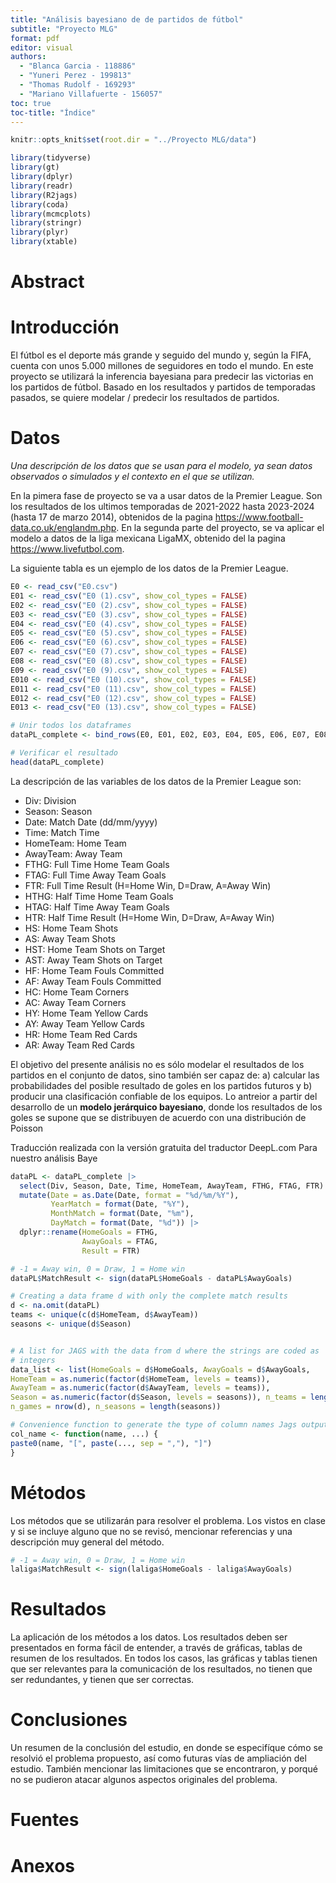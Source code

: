 ```yaml
---
title: "Análisis bayesiano de de partidos de fútbol"
subtitle: "Proyecto MLG"
format: pdf
editor: visual
authors: 
  - "Blanca Garcia - 118886"
  - "Yuneri Perez - 199813"
  - "Thomas Rudolf - 169293"
  - "Mariano Villafuerte - 156057"
toc: true
toc-title: "Índice"
---
```

```r
knitr::opts_knit$set(root.dir = "../Proyecto MLG/data")
```

```r
library(tidyverse)
library(gt)
library(dplyr)
library(readr)
library(R2jags)
library(coda)
library(mcmcplots)
library(stringr)
library(plyr)
library(xtable)
```

\newpage

# Abstract

\newpage

# Introducción

El fútbol es el deporte más grande y seguido del mundo y, según la FIFA, cuenta con unos 5.000 millones de seguidores en todo el mundo. En este proyecto se utilizará la inferencia bayesiana para predecir las victorias en los partidos de fútbol. Basado en los resultados y partidos de temporadas pasados, se quiere modelar / predecir los resultados de partidos.

\newpage

# Datos

*Una descripción de los datos que se usan para el modelo, ya sean datos observados o simulados y el contexto en el que se utilizan.*

En la pimera fase de proyecto se va a usar datos de la Premier League. Son los resultados de los ultimos temporadas de 2021-2022 hasta 2023-2024 (hasta 17 de marzo 2014), obtenidos de la pagina <https://www.football-data.co.uk/englandm.php>. En la segunda parte del proyecto, se va aplicar el modelo a datos de la liga mexicana LigaMX, obtenido del la pagina <https://www.livefutbol.com>.

La siguiente tabla es un ejemplo de los datos de la Premier League. 
```r
E0 <- read_csv("E0.csv")
E01 <- read_csv("E0 (1).csv", show_col_types = FALSE)
E02 <- read_csv("E0 (2).csv", show_col_types = FALSE)
E03 <- read_csv("E0 (3).csv", show_col_types = FALSE)
E04 <- read_csv("E0 (4).csv", show_col_types = FALSE)
E05 <- read_csv("E0 (5).csv", show_col_types = FALSE)
E06 <- read_csv("E0 (6).csv", show_col_types = FALSE)
E07 <- read_csv("E0 (7).csv", show_col_types = FALSE)
E08 <- read_csv("E0 (8).csv", show_col_types = FALSE)
E09 <- read_csv("E0 (9).csv", show_col_types = FALSE)
E010 <- read_csv("E0 (10).csv", show_col_types = FALSE)
E011 <- read_csv("E0 (11).csv", show_col_types = FALSE)
E012 <- read_csv("E0 (12).csv", show_col_types = FALSE)
E013 <- read_csv("E0 (13).csv", show_col_types = FALSE)

# Unir todos los dataframes
dataPL_complete <- bind_rows(E0, E01, E02, E03, E04, E05, E06, E07, E08, E09, E010, E011, E012, E013)

# Verificar el resultado
head(dataPL_complete)
```
La descripción de las variables de los datos de la Premier League son:

- Div: Division
- Season: Season
- Date: Match Date (dd/mm/yyyy)
- Time: Match Time
- HomeTeam: Home Team
- AwayTeam: Away Team
- FTHG: Full Time Home Team Goals
- FTAG: Full Time Away Team Goals
- FTR: Full Time Result (H=Home Win, D=Draw, A=Away Win)
- HTHG: Half Time Home Team Goals
- HTAG: Half Time Away Team Goals
- HTR: Half Time Result (H=Home Win, D=Draw, A=Away Win)
- HS: Home Team Shots
- AS: Away Team Shots
- HST: Home Team Shots on Target
- AST: Away Team Shots on Target
- HF: Home Team Fouls Committed
- AF: Away Team Fouls Committed
- HC: Home Team Corners
- AC: Away Team Corners
- HY: Home Team Yellow Cards
- AY: Away Team Yellow Cards
- HR: Home Team Red Cards
- AR: Away Team Red Cards

El objetivo del presente análisis no es sólo modelar el resultados de los partidos en el conjunto de datos, sino también ser capaz de:
a) calcular las probabilidades del posible resultado de goles en los partidos futuros y 
b) producir una clasificación confiable de los equipos.
Lo antreior a partir del desarrollo de un **modelo jerárquico bayesiano**, donde los resultados de los goles se supone que se distribuyen de acuerdo con una distribución de Poisson

Traducción realizada con la versión gratuita del traductor DeepL.com
Para nuestro análisis Baye

```r
dataPL <- dataPL_complete |>
  select(Div, Season, Date, Time, HomeTeam, AwayTeam, FTHG, FTAG, FTR) |>
  mutate(Date = as.Date(Date, format = "%d/%m/%Y"),
         YearMatch = format(Date, "%Y"),
         MonthMatch = format(Date, "%m"),
         DayMatch = format(Date, "%d")) |>
  dplyr::rename(HomeGoals = FTHG, 
                AwayGoals = FTAG, 
                Result = FTR)

# -1 = Away win, 0 = Draw, 1 = Home win
dataPL$MatchResult <- sign(dataPL$HomeGoals - dataPL$AwayGoals)

# Creating a data frame d with only the complete match results
d <- na.omit(dataPL)
teams <- unique(c(d$HomeTeam, d$AwayTeam))
seasons <- unique(d$Season)


# A list for JAGS with the data from d where the strings are coded as
# integers
data_list <- list(HomeGoals = d$HomeGoals, AwayGoals = d$AwayGoals,
HomeTeam = as.numeric(factor(d$HomeTeam, levels = teams)),
AwayTeam = as.numeric(factor(d$AwayTeam, levels = teams)),
Season = as.numeric(factor(d$Season, levels = seasons)), n_teams = length(teams),
n_games = nrow(d), n_seasons = length(seasons))

# Convenience function to generate the type of column names Jags outputs.
col_name <- function(name, ...) {
paste0(name, "[", paste(..., sep = ","), "]")
}
```

\newpage

# Métodos

Los métodos que se utilizarán para resolver el problema. Los vistos en clase y si se incluye alguno que no se revisó, mencionar referencias y una descripción muy general del método.

```r
# -1 = Away win, 0 = Draw, 1 = Home win
laliga$MatchResult <- sign(laliga$HomeGoals - laliga$AwayGoals)

```


\newpage

# Resultados

La aplicación de los métodos a los datos. Los resultados deben ser presentados en forma fácil de entender, a través de gráficas, tablas de resumen de los resultados. En todos los casos, las gráficas y tablas tienen que ser relevantes para la comunicación de los resultados, no tienen que ser redundantes, y tienen que ser correctas.

\newpage

# Conclusiones

Un resumen de la conclusión del estudio, en donde se especifíque cómo se resolvió el problema propuesto, así como futuras vías de ampliación del estudio. También mencionar las limitaciones que se encontraron, y porqué no se pudieron atacar algunos aspectos originales del problema.

\newpage

# Fuentes

\newpage

# Anexos
